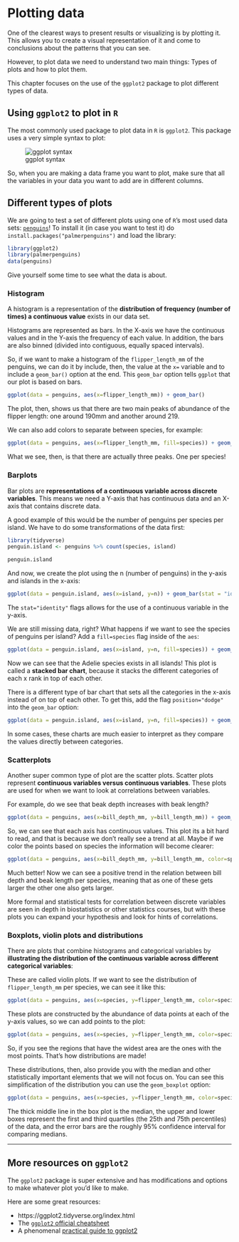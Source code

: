 # Plotting data {#plots}

One of the clearest ways to present results or visualizing is by plotting it. This allows you to create a visual representation of it and come to conclusions about the patterns that you can see.

However, to plot data we need to understand two main things: Types of plots and how to plot them.

This chapter focuses on the use of the `ggplot2` package to plot different types of data.

## Using `ggplot2` to plot in `R`

The most commonly used package to plot data in `R` is `ggplot2`. This package uses a very simple syntax to plot:

![ggplot syntax](img/ggplot_explain.png)

So, when you are making a data frame you want to plot, make sure that all the variables in your data you want to add are in different columns.

## Different types of plots

We are going to test a set of different plots using one of `R`'s most used data sets: [`penguins`](https://allisonhorst.github.io/palmerpenguins/)! To install it (in case you want to test it) do `install.packages("palmerpenguins")` and load the library:

```r
library(ggplot2)
library(palmerpenguins)
data(penguins)
```

Give yourself some time to see what the data is about. 

### Histogram

A histogram is a representation of the **distribution of frequency (number of times) a continuous value** exists in our data set. 

Histograms are represented as bars. In the X-axis we have the continuous values and in the Y-axis the frequency of each value. In addition, the bars are also binned (divided into contiguous, equally spaced intervals).

So, if we want to make a histogram of the `flipper_length_mm` of the penguins, we can do it by include, then, the value at the `x=` variable and to include a `geom_bar()` option at the end. This `geom_bar` option tells `ggplot` that our plot is based on bars.

```r
ggplot(data = penguins, aes(x=flipper_length_mm)) + geom_bar()
```  

The plot, then, shows us that there are two main peaks of abundance of the flipper length: one around 190mm and another around 219. 

We can also add colors to separate between species, for example:

```r
ggplot(data = penguins, aes(x=flipper_length_mm, fill=species)) + geom_bar()
```

What we see, then, is that there are actually three peaks. One per species!

### Barplots

Bar plots are **representations of a continuous variable across discrete variables**. This means we need a Y-axis that has continuous data and an X-axis that contains discrete data. 

A good example of this would be the number of penguins per species per island. We have to do some transformations of the data first:

```r
library(tidyverse)
penguin.island <- penguins %>% count(species, island)
```

```r
penguin.island
```
And now, we create the plot using the n (number of penguins) in the y-axis and islands in the x-axis:

```r
ggplot(data = penguin.island, aes(x=island, y=n)) + geom_bar(stat = "identity")
```

The `stat="identity"` flags allows for the use of a continuous variable in the y-axis. 

We are still missing data, right? What happens if we want to see the species of penguins per island? Add a `fill=species` flag inside of the `aes`:

```r
ggplot(data = penguin.island, aes(x=island, y=n, fill=species)) + geom_bar(stat = "identity")
```
Now we can see that the Adelie species exists in all islands! This plot is called a **stacked bar chart**, because it stacks the different categories of each x rank in top of each other. 

There is a different type of bar chart that sets all the categories in the x-axis instead of on top of each other. To get this, add the flag `position="dodge"` into the `geom_bar` option: 

```r
ggplot(data = penguin.island, aes(x=island, y=n, fill=species)) + geom_bar(stat = "identity", position = "dodge")
```
In some cases, these charts are much easier to interpret as they compare the values directly between categories. 

### Scatterplots

Another super common type of plot are the scatter plots. Scatter plots represent **continuous variables versus continuous variables**. These plots are used for when we want to look at correlations between variables.

For example, do we see that beak depth increases with beak length?

```r
ggplot(data = penguins, aes(x=bill_depth_mm, y=bill_length_mm)) + geom_point()
```

So, we can see that each axis has continuous values. This plot its a bit hard to read, and that is because we don't really see a trend at all. Maybe if we color the points based on species the information will become clearer:


```r
ggplot(data = penguins, aes(x=bill_depth_mm, y=bill_length_mm, color=species)) + geom_point()
```

Much better! Now we can see a positive trend in the relation between bill depth and beak length per species, meaning that as one of these gets larger the other one also gets larger. 

More formal and statistical tests for correlation between discrete variables are seen in depth in biostatistics or other statistics courses, but with these plots you can expand your hypothesis and look for hints of correlations.

### Boxplots, violin plots and distributions

There are plots that combine histograms and categorical variables by **illustrating the distribution of the continuous variable across different categorical variables**:

These are called violin plots. If we want to see the distribution of `flipper_length_mm` per species, we can see it like this:

```r
ggplot(data = penguins, aes(x=species, y=flipper_length_mm, color=species)) + geom_violin()
```

These plots are constructed by the abundance of data points at each of the y-axis values, so we can add points to the plot:

```r
ggplot(data = penguins, aes(x=species, y=flipper_length_mm, color=species)) + geom_violin() + geom_jitter()
```

So, if you see the regions that have the widest area are the ones with the most points. That's how distributions are made!

These distributions, then, also provide you with the median and other statistically important elements that we will not focus on. You can see this simplification of the distribution you can use the `geom_boxplot` option:

```r
ggplot(data = penguins, aes(x=species, y=flipper_length_mm, color=species)) + geom_violin() + geom_jitter() + geom_boxplot()
```
The thick middle line in the box plot is the median, the upper and lower boxes represent the first and third quartiles (the 25th and 75th percentiles) of the data, and the error bars are the roughly 95% confidence interval for comparing medians.

***

## More resources on `ggplot2`

The `ggplot2` package is super extensive and has modifications and options to make whatever plot you'd like to make. 

Here are some great resources:

- https://ggplot2.tidyverse.org/index.html
- The [`ggplot2` official cheatsheet](https://github.com/rstudio/cheatsheets/blob/main/data-visualization-2.1.pdf)
- A phenomenal [practical guide to ggplot2](http://www.sthda.com/english/wiki/be-awesome-in-ggplot2-a-practical-guide-to-be-highly-effective-r-software-and-data-visualization)



